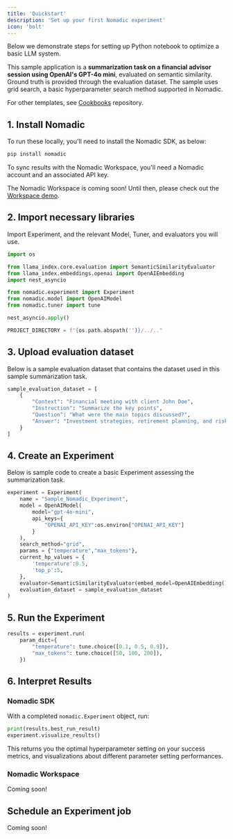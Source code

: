 ```yaml
---
title: 'Quickstart'
description: 'Set up your first Nomadic experiment'
icon: 'bolt'
---
```


Below we demonstrate steps for setting up Python notebook to optimize a basic LLM system.

This sample application is a **summarization task on a financial advisor session using OpenAI's GPT-4o mini**, evaluated on semantic similarity. Ground truth is provided through the evaluation dataset. The sample uses grid search, a basic hyperparameter search method supported in Nomadic.

For other templates, see [Cookbooks](https://docs.nomadicml.com/get-started/cookbooks) repository.

## 1. Install Nomadic

To run these locally, you'll need to install the Nomadic SDK, as below:
```bash
pip install nomadic
``` 

To sync results with the Nomadic Workspace, you'll need a Nomadic account and an associated API key.

<Note> The Nomadic Workspace is coming soon! Until then, please check out the [Workspace demo](demo.nomadicml.com). </Note>


## 2. Import necessary libraries

Import Experiment, and the relevant Model, Tuner, and evaluators you will use.

```python
import os

from llama_index.core.evaluation import SemanticSimilarityEvaluator
from llama_index.embeddings.openai import OpenAIEmbedding
import nest_asyncio

from nomadic.experiment import Experiment
from nomadic.model import OpenAIModel
from nomadic.tuner import tune

nest_asyncio.apply()

PROJECT_DIRECTORY = f"{os.path.abspath('')}/../.."
```

## 3. Upload evaluation dataset

Below is a sample evaluation dataset that contains the dataset used in this sample summarization task.

```python
sample_evaluation_dataset = [
    {
        "Context": "Financial meeting with client John Doe",
        "Instruction": "Summarize the key points",
        "Question": "What were the main topics discussed?",
        "Answer": "Investment strategies, retirement planning, and risk management"
    }
]
```

## 4. Create an Experiment

Below is sample code to create a basic Experiment assessing the summarization task.

```python
experiment = Experiment(
    name = "Sample_Nomadic_Experiment",
    model = OpenAIModel(
        model="gpt-4o-mini",
        api_keys={
            "OPENAI_API_KEY":os.environ["OPENAI_API_KEY"]
        }
    ),
    search_method="grid",
    params = {"temperature","max_tokens"},
    current_hp_values = {
        'temperature':0.5,
        'top_p':5,
    },
    evaluator=SemanticSimilarityEvaluator(embed_model=OpenAIEmbedding()),
    evaluation_dataset = sample_evaluation_dataset
)
```

## 5. Run the Experiment
```python
results = experiment.run(
    param_dict={
        "temperature": tune.choice([0.1, 0.5, 0.9]),
        "max_tokens": tune.choice([50, 100, 200]),
    })
```

## 6. Interpret Results


### Nomadic SDK

With a completed `nomadic.Experiment` object, run:
```python
print(results.best_run_result)
experiment.visualize_results()
```
This returns you the optimal hyperparameter setting on your success metrics, and visualizations about different parameter setting performances.

### Nomadic Workspace

<Note> Coming soon! </Note>


## Schedule an Experiment job

<Note> Coming soon! </Note>
